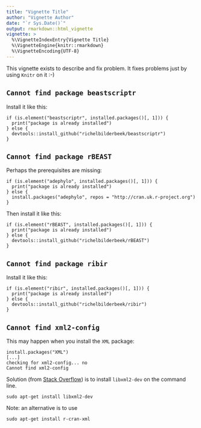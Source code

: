 ```yaml
---
title: "Vignette Title"
author: "Vignette Author"
date: "`r Sys.Date()`"
output: rmarkdown::html_vignette
vignette: >
  %\VignetteIndexEntry{Vignette Title}
  %\VignetteEngine{knitr::rmarkdown}
  %\VignetteEncoding{UTF-8}
---
```


This vignette exists to describe and fix problem. It fixes
problems just by using `Knitr` on it :-)

## `Cannot find package beastscriptr`

Install it like this:

```
if (is.element("beastscriptr", installed.packages()[, 1])) {
  print("package is already installed")
} else {
  devtools::install_github("richelbilderbeek/beastscriptr")
}
```

## `Cannot find package rBEAST`

Perhaps the prerequisites are missing:

```
if (is.element("adephylo", installed.packages()[, 1])) {
  print("package is already installed")
} else {
  install.packages("adephylo", repos = "http://cran.uk.r-project.org")
}
```

Then install it like this:

```
if (is.element("rBEAST", installed.packages()[, 1])) {
  print("package is already installed")
} else {
  devtools::install_github("richelbilderbeek/rBEAST")
}
```


## `Cannot find package ribir`

Install it like this:

```
if (is.element("ribir", installed.packages()[, 1])) {
  print("package is already installed")
} else {
  devtools::install_github("richelbilderbeek/ribir")
}
```

## `Cannot find xml2-config`

This may happen when you install the `XML` package:

```
install.packages("XML")
[...]
checking for xml2-config... no
Cannot find xml2-config
```

Solution (from [Stack Overflow](http://stackoverflow.com/questions/7765429/unable-to-install-r-package-in-ubuntu-11-04)) 
is to install `libxml2-dev` on the command line.

```
sudo apt-get install libxml2-dev
```

Note: an alternative is to use

```
sudo apt-get install r-cran-xml
```
